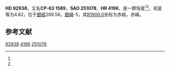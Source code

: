 {{Starbox begin
| name = HD 92938
}}
{{Starbox observe
| epoch = [[J2000.0|J2000.0]]
| constell = {{星座名待查}}<ref name=SIMBAD>{{cite web
 | url=http://simbad.u-strasbg.fr/simbad/sim-id?Ident=HR+4196
 | title =Pulsating variable Star
 | publisher=Centre de Données astronomiques de Strasbourg
 | work=SIMBAD
 | accessdate=2012-07-13}}</ref><ref name=DATA>{{cite web
 | url=http://vizier.u-strasbg.fr/viz-bin/VizieR-5?-out.add=.&-source=5050&-corr=PK=HR&-out.max=9999&HR=4196
 | title=VizieR Detailed Page
 | accessdate=2012-07-13
 | archive-date=2019-02-16
 | archive-url=https://web.archive.org/web/20190216122306/http://vizier.u-strasbg.fr/viz-bin/VizieR-5?-out.add=.&-source=5050&-corr=PK=HR&-out.max=9999&HR=4196
 | dead-url=no
 }}</ref>
| 星官 = 
| ra = {{RA|10|42|14}}<ref name=SIMBAD /><ref name=DATA />
| dec = {{DEC|-64|27|59}}<ref name=SIMBAD /><ref name=DATA />
| appmag_v = 4.82<ref name=SIMBAD /><ref name=DATA />
}}
{{Starbox character
| class = B4V<ref name=SIMBAD /><ref name=DATA />
| b-v = -0.14<ref name=SIMBAD /><ref name=DATA />
| u-b = -0.58<ref name=SIMBAD /><ref name=DATA />
| r-i = <ref name=SIMBAD /><ref name=DATA />
| variable = 
}}
{{Starbox astrometry
| radial_v = -0.58
| prop_mo_ra = 24
| parallax = 
| p_error = 
}}
{{Starbox catalog
| names =CP-63 1589，[[SAO星表|SAO]] 251078，[[HD星表|HD]] 92938，[[HR星表|HR]] 4196}}
{{Starbox reference |Simbad=HR+4196}}
{{Starbox end}}

'''HD 92938'''，又名'''CP-63 1589'''，'''SAO 251078'''、'''HR 4196'''，是一颗恒星<ref name=SIMBAD /><ref name=DATA />，视星等为4.82，位于[[銀道座標系|銀經]]289.56，[[銀道座標系|銀緯]]-5，其[[B1900.0|B1900.0]]坐标为赤經{{RA|10|38|41.1}}，赤緯{{DEC|-63|-5|35}}。

== 参考文献 ==
{{reflist}}

{{star-stub}}

[[Category:HD和HDE天體|92938]]
[[Category:HR天體|4196]]
[[Category:SAO天體|251078]]